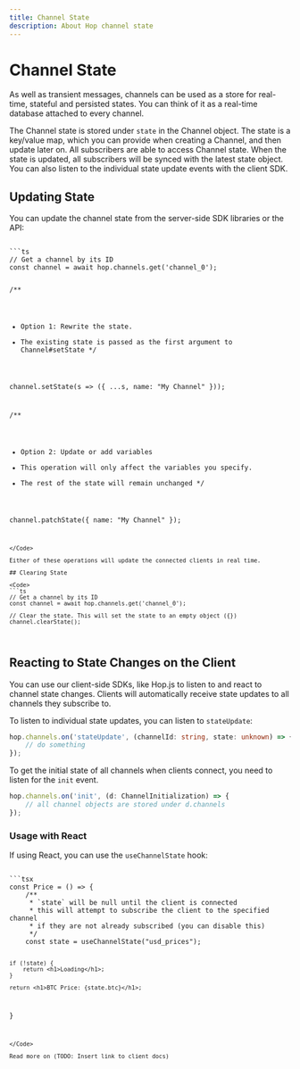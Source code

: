 ```yaml
---
title: Channel State
description: About Hop channel state
---
```



# Channel State

As well as transient messages, channels can be used as a store for real-time, stateful and persisted states. You can think of it as a real-time database attached to every channel.

The Channel state is stored under `state` in the Channel object. The state is a key/value map, which you can provide when creating a Channel, and then update later on. All subscribers are able to access Channel state. When the state is updated, all subscribers will be synced with the latest state object. You can also listen to the individual state update events with the client SDK.

## Updating State

You can update the channel state from the server-side SDK libraries or the API:

<Code>
```ts
// Get a channel by its ID
const channel = await hop.channels.get('channel_0');

/**
 * Option 1: Rewrite the state.
 * The existing state is passed as the first argument to Channel#setState
 */

channel.setState(s => ({ ...s, name: "My Channel" }));

/**
 * Option 2: Update or add variables
 * This operation will only affect the variables you specify.
 * The rest of the state will remain unchanged
 */

channel.patchState({ name: "My Channel" });
```
</Code>

Either of these operations will update the connected clients in real time.

## Clearing State

<Code>
```ts
// Get a channel by its ID
const channel = await hop.channels.get('channel_0');

// Clear the state. This will set the state to an empty object ({})
channel.clearState();
```
</Code>


## Reacting to State Changes on the Client

You can use our client-side SDKs, like Hop.js to listen to and react to channel state changes. Clients will automatically receive state updates to all channels they subscribe to.

To listen to individual state updates, you can listen to `stateUpdate`:
```ts
hop.channels.on('stateUpdate', (channelId: string, state: unknown) => {
	// do something
});
```

To get the initial state of all channels when clients connect, you need to listen for the `init` event.

```ts
hop.channels.on('init', (d: ChannelInitialization) => {
	// all channel objects are stored under d.channels
});
```

### Usage with React
If using React, you can use the `useChannelState` hook:

<Code>
```tsx
const Price = () => {
	/**
	 * `state` will be null until the client is connected
	 * this will attempt to subscribe the client to the specified channel
	 * if they are not already subscribed (you can disable this)
	 */
	const state = useChannelState("usd_prices");

	if (!state) {
		return <h1>Loading</h1>;
	}

	return <h1>BTC Price: {state.btc}</h1>;
}
```
</Code>

Read more on (TODO: Insert link to client docs)
